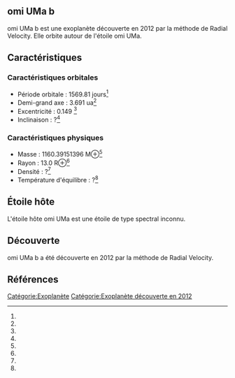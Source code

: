 == omi UMa b ==

{{Infobox Exoplanète
| nom = omi UMa b
| image = 
| légende = 
| étoile = omi UMa
| constellation = 
| ascension_droite = 
| déclinaison = 
| distance = ?
| type_spectral = ?
| masse = 1160.39151396 M⊕<ref></ref>
| rayon = 13.0 R⊕<ref></ref>
| densité = ?<ref></ref>
| gravité = ?<ref></ref>
| température = ?<ref></ref>
| période = 1569.81 j<ref></ref>
| demi_grand_axe = 3.691 ua<ref></ref>
| excentricité = 0.149 <ref></ref>
| inclinaison = ?<ref></ref>
| méthode_découverte = Radial Velocity
| date_découverte = 2012
| statut = Confirmée
}}

omi UMa b est une exoplanète découverte en 2012 par la méthode de Radial Velocity. Elle orbite autour de l'étoile omi UMa.

== Caractéristiques ==

=== Caractéristiques orbitales ===
* Période orbitale : 1569.81 jours<ref></ref>
* Demi-grand axe : 3.691 ua<ref></ref>
* Excentricité : 0.149 <ref></ref>
* Inclinaison : ?<ref></ref>

=== Caractéristiques physiques ===
* Masse : 1160.39151396 M⊕<ref></ref>
* Rayon : 13.0 R⊕<ref></ref>
* Densité : ?<ref></ref>
* Température d'équilibre : ?<ref></ref>

== Étoile hôte ==

{{Infobox Étoile
| nom = omi UMa
| image = 
| légende = 
| constellation = 
| ascension_droite = 
| déclinaison = 
| distance = ?
| type_spectral = ?
| magnitude_absolue = 
| magnitude_apparente = 
| masse = ?<ref></ref>
| rayon = ?<ref></ref>
| température = ?<ref></ref>
| métallicité = ?<ref></ref>
| âge = ?<ref></ref>
}}

L'étoile hôte omi UMa est une étoile de type spectral inconnu.

== Découverte ==

omi UMa b a été découverte en 2012 par la méthode de Radial Velocity.

== Références ==
<references />

[[Catégorie:Exoplanète]]
[[Catégorie:Exoplanète découverte en 2012]]
